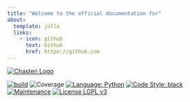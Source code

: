```yaml
---
title: "Welcome to the official documentation for"
about:
  template: jolla
  links:
    - icon: github
      text: Github
      href: https://github.com
---
```


[<img src="chasten-logo-large.svg" alt="Chasten Logo"
    title="Chasten Logo" />](https://github.com/AstuteSource/chasten)


[![build](https://github.com/gkapfham/chasten/actions/workflows/build.yml/badge.svg)](https://github.com/gkapfham/chasten/actions/workflows/build.yml)
![Coverage](https://img.shields.io/endpoint?url=https://gist.githubusercontent.com/gkapfham/5300aa276fa9261b2b21b96c3141b3ad/raw/covbadge.json)
[![Language:
Python](https://img.shields.io/badge/Language-Python-blue.svg)](https://github.com/gkapfham/chasten/search?l=python)
[![Code Style: black](https://img.shields.io/badge/Code%20Style-Black-blue.svg)](https://github.com/psf/black)
[![Maintenance](https://img.shields.io/badge/Maintained%3F-Yes-blue.svg)](https://github.com/gkapfham/chasten/graphs/commit-activity)
[![License LGPL v3](https://img.shields.io/badge/License-LGPL%20v3-blue.svg)](https://www.gnu.org/licenses/lgpl-3.0)